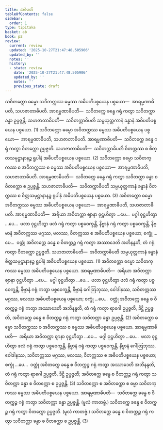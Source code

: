 ```yaml
---
title: အဓိပတိ
tableOfContents: false
sidebar:
  order: 1
type: tipitaka
basket: ab
book: p2
review:
  current: review
  updated: '2025-10-27T21:47:48.505906'
  updated_by: ''
  notes: ''
  history:
  - state: review
    date: '2025-10-27T21:47:48.505906'
    updated_by: ''
    notes: ''
    previous_state: draft
---
```



<ReviewStatus review={frontmatter.review} showDetails={true} />

<HypothesisAnnotation frontmatter={frontmatter} />

<DynamicBreadcrumb />

<Division number="120" book="p2" e="ch" v="38" p="414">

<Paragraph number="4331" book="p2">
သဝိတက္ကော ဓမ္မော သဝိတက္ကဿ ဓမ္မဿ အဓိပတိပစ္စယေန ပစ္စယော—  အာရမ္မဏာဓိပတိ, သဟဇာတာဓိပတိ. <Emphasis>အာရမ္မဏာဓိပတိ</Emphasis>—  သဝိတက္ကေ ခန္ဓေ ဂရုံ ကတွာ သဝိတက္ကာ ခန္ဓာ ဥပ္ပဇ္ဇန္တိ. <Emphasis>သဟဇာတာဓိပတိ</Emphasis>—  သဝိတက္ကာဓိပတိ သမ္ပယုတ္တကာနံ ခန္ဓာနံ အဓိပတိပစ္စယေန ပစ္စယော. (1)
</Paragraph>

<Paragraph number="4332" book="p2">
သဝိတက္ကော ဓမ္မော အဝိတက္ကဿ ဓမ္မဿ အဓိပတိပစ္စယေန ပစ္စယော—  အာရမ္မဏာဓိပတိ, သဟဇာတာဓိပတိ. <Emphasis>အာရမ္မဏာဓိပတိ</Emphasis>—  သဝိတက္ကေ ခန္ဓေ ဂရုံ ကတွာ ဝိတက္ကော ဥပ္ပဇ္ဇတိ. <Emphasis>သဟဇာတာဓိပတိ</Emphasis>—  သဝိတက္ကာဓိပတိ ဝိတက္ကဿ စ စိတ္တသမုဋ္ဌာနာနဉ္စ ရူပါနံ အဓိပတိပစ္စယေန ပစ္စယော. (2)
</Paragraph>

<Paragraph number="4333" book="p2">
သဝိတက္ကော ဓမ္မော သဝိတက္ကဿ စ အဝိတက္ကဿ စ ဓမ္မဿ အဓိပတိပစ္စယေန ပစ္စယော—  အာရမ္မဏာဓိပတိ, သဟဇာတာဓိပတိ. <Emphasis>အာရမ္မဏာဓိပတိ</Emphasis>—  သဝိတက္ကေ ခန္ဓေ ဂရုံ ကတွာ သဝိတက္ကာ ခန္ဓာ စ ဝိတက္ကော စ ဥပ္ပဇ္ဇန္တိ. <Emphasis>သဟဇာတာဓိပတိ</Emphasis>—  သဝိတက္ကာဓိပတိ သမ္ပယုတ္တကာနံ ခန္ဓာနံ ဝိတက္ကဿ စ စိတ္တသမုဋ္ဌာနာနဉ္စ ရူပါနံ အဓိပတိပစ္စယေန ပစ္စယော. (3)
</Paragraph>

</Division>
<Division number="121" book="p2" e="ch" v="38" p="414">

<Paragraph number="4334" book="p2">
အဝိတက္ကော ဓမ္မော အဝိတက္ကဿ ဓမ္မဿ အဓိပတိပစ္စယေန ပစ္စယော—  အာရမ္မဏာဓိပတိ, သဟဇာတာဓိပတိ. <Emphasis>အာရမ္မဏာဓိပတိ</Emphasis>—  အရိယာ အဝိတက္ကာ ဈာနာ ဝုဋ္ဌဟိတွာ …ပေ…  မဂ္ဂါ ဝုဋ္ဌဟိတွာ …ပေ…  ဖလာ ဝုဋ္ဌဟိတွာ ဖလံ ဂရုံ ကတွာ ပစ္စဝေက္ခန္တိ, နိဗ္ဗာနံ ဂရုံ ကတွာ ပစ္စဝေက္ခန္တိ, နိဗ္ဗာနံ အဝိတက္ကဿ မဂ္ဂဿ, ဖလဿ, ဝိတက္ကဿ စ အဓိပတိပစ္စယေန ပစ္စယော; စက္ခုံ …ပေ…  ဝတ္ထုံ အဝိတက္ကေ ခန္ဓေ စ ဝိတက္ကဉ္စ ဂရုံ ကတွာ အဿာဒေတိ အဘိနန္ဒတိ, တံ ဂရုံ ကတွာ ဝိတက္ကော ဥပ္ပဇ္ဇတိ. <Emphasis>သဟဇာတာဓိပတိ</Emphasis>—  အဝိတက္ကာဓိပတိ သမ္ပယုတ္တကာနံ ခန္ဓာနံ စိတ္တသမုဋ္ဌာနာနဉ္စ ရူပါနံ အဓိပတိပစ္စယေန ပစ္စယော. (1)
</Paragraph>

<Paragraph number="4335" book="p2">
အဝိတက္ကော ဓမ္မော သဝိတက္ကဿ ဓမ္မဿ အဓိပတိပစ္စယေန ပစ္စယော. <Emphasis>အာရမ္မဏာဓိပတိ</Emphasis>—  အရိယာ အဝိတက္ကာ ဈာနာ ဝုဋ္ဌဟိတွာ …ပေ…  မဂ္ဂါ ဝုဋ္ဌဟိတွာ …ပေ…  ဖလာ ဝုဋ္ဌဟိတွာ ဖလံ ဂရုံ ကတွာ ပစ္စဝေက္ခန္တိ, နိဗ္ဗာနံ ဂရုံ ကတွာ ပစ္စဝေက္ခန္တိ, နိဗ္ဗာနံ ဂေါတြဘုဿ, ဝေါဒါနဿ, သဝိတက္ကဿ မဂ္ဂဿ, ဖလဿ အဓိပတိပစ္စယေန ပစ္စယော; စက္ခုံ …ပေ…  ဝတ္ထုံ အဝိတက္ကေ ခန္ဓေ စ ဝိတက္ကဉ္စ ဂရုံ ကတွာ အဿာဒေတိ အဘိနန္ဒတိ, တံ ဂရုံ ကတွာ ရာဂေါ ဥပ္ပဇ္ဇတိ, ဒိဋ္ဌိ ဥပ္ပဇ္ဇတိ, အဝိတက္ကေ ခန္ဓေ စ ဝိတက္ကဉ္စ ဂရုံ ကတွာ သဝိတက္ကာ ခန္ဓာ ဥပ္ပဇ္ဇန္တိ. (2)
</Paragraph>

<Paragraph number="4336" book="p2">
အဝိတက္ကော ဓမ္မော သဝိတက္ကဿ စ အဝိတက္ကဿ စ ဓမ္မဿ အဓိပတိပစ္စယေန ပစ္စယော. <Emphasis>အာရမ္မဏာဓိပတိ</Emphasis>—  အရိယာ အဝိတက္ကာ ဈာနာ ဝုဋ္ဌဟိတွာ …ပေ…  မဂ္ဂါ ဝုဋ္ဌဟိတွာ …ပေ…  ဖလာ ဝုဋ္ဌဟိတွာ ဖလံ ဂရုံ ကတွာ ပစ္စဝေက္ခန္တိ, နိဗ္ဗာနံ ဂရုံ ကတွာ ပစ္စဝေက္ခန္တိ, နိဗ္ဗာနံ ဂေါတြဘုဿ, ဝေါဒါနဿ, သဝိတက္ကဿ မဂ္ဂဿ, ဖလဿ, ဝိတက္ကဿ စ အဓိပတိပစ္စယေန ပစ္စယော; စက္ခုံ …ပေ…  ဝတ္ထုံ အဝိတက္ကေ ခန္ဓေ စ ဝိတက္ကဉ္စ ဂရုံ ကတွာ အဿာဒေတိ အဘိနန္ဒတိ, တံ ဂရုံ ကတွာ ရာဂေါ ဥပ္ပဇ္ဇတိ, ဒိဋ္ဌိ ဥပ္ပဇ္ဇတိ; အဝိတက္ကေ ခန္ဓေ စ ဝိတက္ကဉ္စ ဂရုံ ကတွာ သဝိတက္ကာ ခန္ဓာ စ ဝိတက္ကော စ ဥပ္ပဇ္ဇန္တိ. (3)
</Paragraph>

<Paragraph number="4337" book="p2">
သဝိတက္ကော စ အဝိတက္ကော စ ဓမ္မာ သဝိတက္ကဿ ဓမ္မဿ အဓိပတိပစ္စယေန ပစ္စယော. <Emphasis>အာရမ္မဏာဓိပတိ</Emphasis>—  သဝိတက္ကေ ခန္ဓေ စ ဝိတက္ကဉ္စ ဂရုံ ကတွာ သဝိတက္ကာ ခန္ဓာ ဥပ္ပဇ္ဇန္တိ. (မူလံ ကာတဗ္ဗံ.) သဝိတက္ကေ ခန္ဓေ စ ဝိတက္ကဉ္စ ဂရုံ ကတွာ ဝိတက္ကော ဥပ္ပဇ္ဇတိ. (မူလံ ကာတဗ္ဗံ.) သဝိတက္ကေ ခန္ဓေ စ ဝိတက္ကဉ္စ ဂရုံ ကတွာ သဝိတက္ကာ ခန္ဓာ စ ဝိတက္ကော စ ဥပ္ပဇ္ဇန္တိ. (3)
</Paragraph>
</Division>